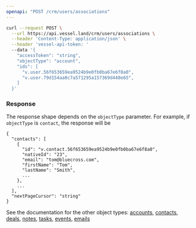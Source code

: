 ```yaml
---
openapi: "POST /crm/users/associations"
---
```


<RequestExample>

```bash Request
curl --request POST \
  --url https://api.vessel.land/crm/users/associations \
  --header 'Content-Type: application/json' \
  --header 'vessel-api-token: '
  --data '{
    "accessToken": "string",
    "objectType": "account",
    "ids": [
      "v.user.56f653659ea9524b9e0fb0ba67e6f8a0",
      "v.user.79d154aa0c7a571295a157369d448e65",
    ]
  }'
```

</RequestExample>

### Response

The response shape depends on the `objectType` parameter.
For example, if `objectType` is `contact`, the response will be

```
{
  "contacts": [
    {
      "id": "v.contact.56f653659ea9524b9e0fb0ba67e6f8a0",
      "nativeId": "23",
      "email": "tom@bluecross.com",
      "firstName": "Tom",
      "lastName": "Smith",
      ...
    },
    ...
  ],
  "nextPageCursor": "string"
}
```

See the documentation for the other object types:
[accounts](https://docs.vessel.land/api-reference/crm/get-all-accounts#response),
[contacts](https://docs.vessel.land/api-reference/crm/get-all-contacts#response),
[deals](https://docs.vessel.land/api-reference/crm/get-all-deals#response),
[notes](https://docs.vessel.land/api-reference/crm/get-all-notes#response),
[tasks](https://docs.vessel.land/api-reference/crm/get-all-tasks#response),
[events](https://docs.vessel.land/api-reference/crm/get-all-events#response),
[emails](https://docs.vessel.land/api-reference/crm/get-all-emails#response)

